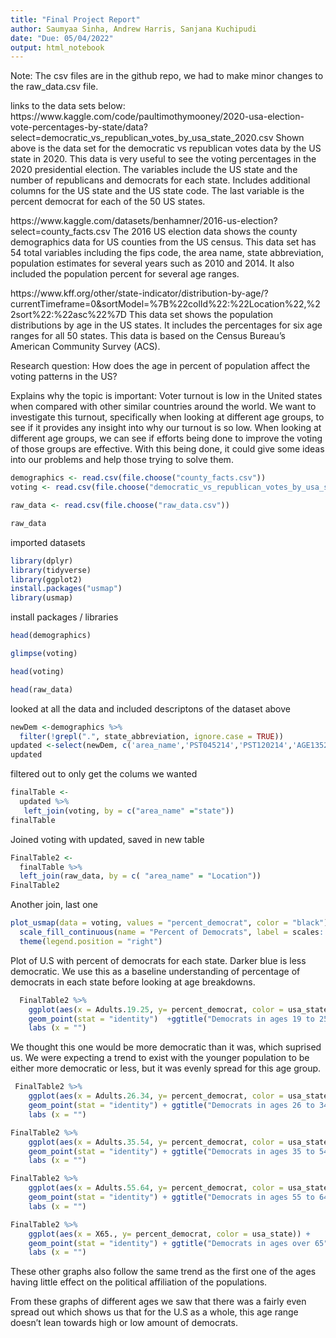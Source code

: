 ```yaml
---
title: "Final Project Report"
author: Saumyaa Sinha, Andrew Harris, Sanjana Kuchipudi
date: "Due: 05/04/2022"
output: html_notebook
---
```


Note: The csv files are in the github repo, we had to make minor changes to the raw_data.csv file.


links to the data sets below: 
https://www.kaggle.com/code/paultimothymooney/2020-usa-election-vote-percentages-by-state/data?select=democratic_vs_republican_votes_by_usa_state_2020.csv
Shown above is the data set for the democratic vs republican votes data by the US state in 2020. This data is very useful to see the voting percentages in the 2020 presidential election. The variables include the US state and the number of republicans and democrats for each state. Includes additional columns for the US state and the US state code. The last variable is the percent democrat for each of the 50 US states. 

https://www.kaggle.com/datasets/benhamner/2016-us-election?select=county_facts.csv
The 2016 US election data shows the county demographics data for US counties from the US census. This data set has 54 total variables including the fips code, the area name, state abbreviation, population estimates for several years such as 2010 and 2014. It also included the population percent for several age ranges. 

https://www.kff.org/other/state-indicator/distribution-by-age/?currentTimeframe=0&sortModel=%7B%22colId%22:%22Location%22,%22sort%22:%22asc%22%7D
This data set shows the population distributions by age in the US states. It includes the percentages for  six age ranges for all 50 states. This data is based on the Census Bureau’s American Community Survey (ACS). 


Research question: 
How does the age in percent of population affect the voting patterns in the US?


Explains why the topic is important: 
Voter turnout is low in the United states when compared with other similar countries around the world. We want to investigate this turnout, specifically when looking at different age groups, to see if it provides any insight into why our turnout is so low. When looking at different age groups, we can see if efforts being done to improve the voting of those groups are effective. With this being done, it could give some ideas into our problems and help those trying to solve them. 


```r
demographics <- read.csv(file.choose("county_facts.csv"))
voting <- read.csv(file.choose("democratic_vs_republican_votes_by_usa_state_2020.csv"))
```

```r
raw_data <- read.csv(file.choose("raw_data.csv"))
```

```r
raw_data
```
imported datasets

```r
library(dplyr)
library(tidyverse)
library(ggplot2)
install.packages("usmap")
library(usmap)
```
install packages / libraries

```r
head(demographics)
```



```r
glimpse(voting)
```

```r
head(voting)
```
```r
head(raw_data)
```
looked at all the data and included descriptons of the dataset above

```r
newDem <-demographics %>%
  filter(!grepl(".", state_abbreviation, ignore.case = TRUE))
updated <-select(newDem, c('area_name','PST045214','PST120214','AGE135214','AGE295214','AGE775214', 'fips'))
updated
```

filtered out to only get the colums we wanted

```r
finalTable <-
  updated %>%
   left_join(voting, by = c("area_name" ="state"))
finalTable
``` 

Joined voting with updated, saved in new table

```r
FinalTable2 <-
  finalTable %>%
  left_join(raw_data, by = c( "area_name" = "Location"))
FinalTable2
```
Another join, last one

```r
plot_usmap(data = voting, values = "percent_democrat", color = "black") + 
  scale_fill_continuous(name = "Percent of Democrats", label = scales::comma) + 
  theme(legend.position = "right")
```
Plot of U.S with percent of democrats for each state. Darker blue is less democratic. We use this as a baseline understanding of percentage of democrats in each state before looking at age breakdowns. 

```r
  FinalTable2 %>%
    ggplot(aes(x = Adults.19.25, y= percent_democrat, color = usa_state)) +
    geom_point(stat = "identity")  +ggtitle("Democrats in ages 19 to 25") +
    labs (x = "") 
```
We thought this one would be more democratic than it was, which suprised us. We were expecting a trend to exist with the younger population to be either more democratic or less, but it was evenly spread for this age group.

```r
 FinalTable2 %>%
    ggplot(aes(x = Adults.26.34, y= percent_democrat, color = usa_state)) +
    geom_point(stat = "identity") + ggtitle("Democrats in ages 26 to 34") +
    labs (x = "") 
```


```r
FinalTable2 %>%
    ggplot(aes(x = Adults.35.54, y= percent_democrat, color = usa_state)) +
    geom_point(stat = "identity") + ggtitle("Democrats in ages 35 to 54") +
    labs (x = "")
```


```r
FinalTable2 %>%
    ggplot(aes(x = Adults.55.64, y= percent_democrat, color = usa_state)) +
    geom_point(stat = "identity") + ggtitle("Democrats in ages 55 to 64") +
    labs (x = "") 
```


```r
FinalTable2 %>%
    ggplot(aes(x = X65., y= percent_democrat, color = usa_state)) +
    geom_point(stat = "identity") + ggtitle("Democrats in ages over 65") +
    labs (x = "") 
```
These other graphs also follow the same trend as the first one of the ages having little effect on the political affiliation of the populations.


From these graphs of different ages we saw that there was a fairly even spread out which shows us that for the U.S as a whole, this age range doesn't lean towards high or low amount of democrats. 



